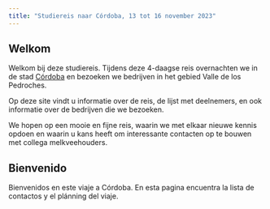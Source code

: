 ```yaml
---
title: "Studiereis naar Córdoba, 13 tot 16 november 2023"
---
```


## Welkom {#welcome}

Welkom bij deze studiereis. Tijdens deze 4-daagse reis overnachten we in de stad  [Córdoba](https://nl.wikipedia.org/wiki/C%C3%B3rdoba_(Spanje)) en bezoeken we bedrijven in het gebied Valle de los Pedroches. 

Op deze site vindt u informatie over de reis, de lijst met deelnemers, en ook informatie over de bedrijven die we bezoeken.

We hopen op een mooie en fijne reis, waarin we met elkaar nieuwe kennis opdoen en waarin u kans heeft om interessante contacten op te bouwen met collega melkveehouders.

## Bienvenido {#welcome}

Bienvenidos en este viaje a Córdoba. En esta pagina encuentra la lista de contactos y el plánning del viaje. 
